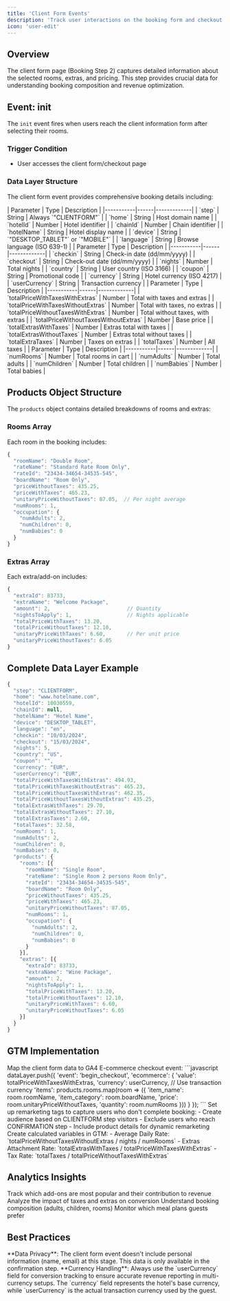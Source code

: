 ```yaml
---
title: 'Client Form Events'
description: 'Track user interactions on the booking form and checkout page'
icon: 'user-edit'
---
```


## Overview

The client form page (Booking Step 2) captures detailed information about the selected rooms, extras, and pricing. This step provides crucial data for understanding booking composition and revenue optimization.

## Event: init

The `init` event fires when users reach the client information form after selecting their rooms.

### Trigger Condition
- User accesses the client form/checkout page

### Data Layer Structure

The client form event provides comprehensive booking details including:

<Tabs>
  <Tab title="Basic Information">
    | Parameter | Type | Description |
    |-----------|------|-------------|
    | `step` | String | Always `"CLIENTFORM"` |
    | `home` | String | Host domain name |
    | `hotelId` | Number | Hotel identifier |
    | `chainId` | Number | Chain identifier |
    | `hotelName` | String | Hotel display name |
    | `device` | String | `"DESKTOP_TABLET"` or `"MOBILE"` |
    | `language` | String | Browse language (ISO 639-1) |
  </Tab>
  
  <Tab title="Booking Details">
    | Parameter | Type | Description |
    |-----------|------|-------------|
    | `checkin` | String | Check-in date (dd/mm/yyyy) |
    | `checkout` | String | Check-out date (dd/mm/yyyy) |
    | `nights` | Number | Total nights |
    | `country` | String | User country (ISO 3166) |
    | `coupon` | String | Promotional code |
    | `currency` | String | Hotel currency (ISO 4217) |
    | `userCurrency` | String | Transaction currency |
  </Tab>
  
  <Tab title="Pricing Information">
    | Parameter | Type | Description |
    |-----------|------|-------------|
    | `totalPriceWithTaxesWithExtras` | Number | Total with taxes and extras |
    | `totalPriceWithTaxesWithoutExtras` | Number | Total with taxes, no extras |
    | `totalPriceWithoutTaxesWithExtras` | Number | Total without taxes, with extras |
    | `totalPriceWithoutTaxesWithoutExtras` | Number | Base price |
    | `totalExtrasWithTaxes` | Number | Extras total with taxes |
    | `totalExtrasWithoutTaxes` | Number | Extras total without taxes |
    | `totalExtraTaxes` | Number | Taxes on extras |
    | `totalTaxes` | Number | All taxes |
  </Tab>
  
  <Tab title="Occupancy">
    | Parameter | Type | Description |
    |-----------|------|-------------|
    | `numRooms` | Number | Total rooms in cart |
    | `numAdults` | Number | Total adults |
    | `numChildren` | Number | Total children |
    | `numBabies` | Number | Total babies |
  </Tab>
</Tabs>

## Products Object Structure

The `products` object contains detailed breakdowns of rooms and extras:

### Rooms Array

Each room in the booking includes:

```javascript
{
  "roomName": "Double Room",
  "rateName": "Standard Rate Room Only",
  "rateId": "23434-34654-34535-545",
  "boardName": "Room Only",
  "priceWithoutTaxes": 435.25,
  "priceWithTaxes": 465.23,
  "unitaryPriceWithoutTaxes": 87.05,  // Per night average
  "numRooms": 1,
  "occupation": {
    "numAdults": 2,
    "numChildren": 0,
    "numBabies": 0
  }
}
```

### Extras Array

Each extra/add-on includes:

```javascript
{
  "extraId": 83733,
  "extraName": "Welcome Package",
  "amount": 2,                         // Quantity
  "nightsToApply": 1,                  // Nights applicable
  "totalPriceWithTaxes": 13.20,
  "totalPriceWithoutTaxes": 12.10,
  "unitaryPriceWithTaxes": 6.60,       // Per unit price
  "unitaryPriceWithoutTaxes": 6.05
}
```

## Complete Data Layer Example

```javascript
{
  "step": "CLIENTFORM",
  "home": "www.hotelname.com",
  "hotelId": 10030559,
  "chainId": null,
  "hotelName": "Hotel Name",
  "device": "DESKTOP_TABLET",
  "language": "en",
  "checkin": "10/03/2024",
  "checkout": "15/03/2024",
  "nights": 5,
  "country": "US",
  "coupon": "",
  "currency": "EUR",
  "userCurrency": "EUR",
  "totalPriceWithTaxesWithExtras": 494.93,
  "totalPriceWithTaxesWithoutExtras": 465.23,
  "totalPriceWithoutTaxesWithExtras": 462.35,
  "totalPriceWithoutTaxesWithoutExtras": 435.25,
  "totalExtrasWithTaxes": 29.70,
  "totalExtrasWithoutTaxes": 27.10,
  "totalExtrasTaxes": 2.60,
  "totalTaxes": 32.58,
  "numRooms": 1,
  "numAdults": 2,
  "numChildren": 0,
  "numBabies": 0,
  "products": {
    "rooms": [{
      "roomName": "Single Room",
      "rateName": "Single Room 2 persons Room Only",
      "rateId": "23434-34654-34535-545",
      "boardName": "Room Only",
      "priceWithoutTaxes": 435.25,
      "priceWithTaxes": 465.23,
      "unitaryPriceWithoutTaxes": 87.05,
      "numRooms": 1,
      "occupation": {
        "numAdults": 2,
        "numChildren": 0,
        "numBabies": 0
      }
    }],
    "extras": [{
      "extraId": 83733,
      "extraName": "Wine Package",
      "amount": 2,
      "nightsToApply": 1,
      "totalPriceWithTaxes": 13.20,
      "totalPriceWithoutTaxes": 12.10,
      "unitaryPriceWithTaxes": 6.60,
      "unitaryPriceWithoutTaxes": 6.05
    }]
  }
}
```

## GTM Implementation

<AccordionGroup>
  <Accordion title="E-commerce Checkout Tracking">
    Map the client form data to GA4 E-commerce checkout event:
    ```javascript
    dataLayer.push({
      'event': 'begin_checkout',
      'ecommerce': {
        'value': totalPriceWithTaxesWithExtras,
        'currency': userCurrency,  // Use transaction currency
        'items': products.rooms.map(room => ({
          'item_name': room.roomName,
          'item_category': room.boardName,
          'price': room.unitaryPriceWithoutTaxes,
          'quantity': room.numRooms
        }))
      }
    });
    ```
  </Accordion>
  
  <Accordion title="Cart Abandonment Tracking">
    Set up remarketing tags to capture users who don't complete booking:
    - Create audience based on CLIENTFORM step visitors
    - Exclude users who reach CONFIRMATION step
    - Include product details for dynamic remarketing
  </Accordion>
  
  <Accordion title="Revenue Tracking Variables">
    Create calculated variables in GTM:
    - Average Daily Rate: `totalPriceWithoutTaxesWithoutExtras / nights / numRooms`
    - Extras Attachment Rate: `totalExtrasWithTaxes / totalPriceWithTaxesWithExtras`
    - Tax Rate: `totalTaxes / totalPriceWithoutTaxesWithExtras`
  </Accordion>
</AccordionGroup>

## Analytics Insights

<CardGroup cols={2}>
  <Card title="Extras Performance" icon="plus-circle">
    Track which add-ons are most popular and their contribution to revenue
  </Card>
  <Card title="Price Sensitivity" icon="percentage">
    Analyze the impact of taxes and extras on conversion
  </Card>
  <Card title="Occupancy Patterns" icon="users">
    Understand booking composition (adults, children, rooms)
  </Card>
  <Card title="Board Basis Preference" icon="utensils">
    Monitor which meal plans guests prefer
  </Card>
</CardGroup>

## Best Practices

<Note>
  **Data Privacy**: The client form event doesn't include personal information (name, email) at this stage. This data is only available in the confirmation step.
</Note>

<Warning>
  **Currency Handling**: Always use the `userCurrency` field for conversion tracking to ensure accurate revenue reporting in multi-currency setups. The `currency` field represents the hotel's base currency, while `userCurrency` is the actual transaction currency used by the guest.
</Warning>
